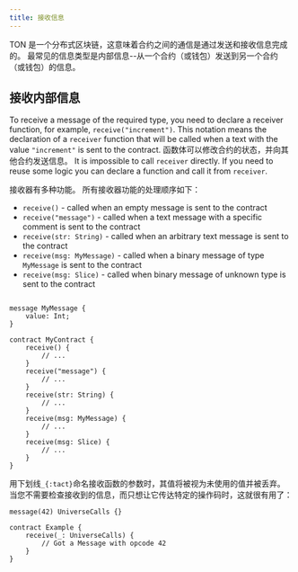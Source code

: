 ```yaml
---
title: 接收信息
---
```


TON 是一个分布式区块链，这意味着合约之间的通信是通过发送和接收信息完成的。 最常见的信息类型是内部信息--从一个合约（或钱包）发送到另一个合约（或钱包）的信息。

## 接收内部信息

To receive a message of the required type, you need to declare a receiver function, for example, `receive("increment")`. This notation means the declaration of a `receiver` function that will be called when a text with the value `"increment"` is sent to the contract. 函数体可以修改合约的状态，并向其他合约发送信息。 It is impossible to call `receiver` directly. If you need to reuse some logic you can declare a function and call it from `receiver`.

接收器有多种功能。 所有接收器功能的处理顺序如下：

- `receive()` - called when an empty message is sent to the contract
- `receive("message")` - called when a text message with a specific comment is sent to the contract
- `receive(str: String)` - called when an arbitrary text message is sent to the contract
- `receive(msg: MyMessage)` - called when a binary message of type `MyMessage` is sent to the contract
- `receive(msg: Slice)` - called when binary message of unknown type is sent to the contract

```tact

message MyMessage {
    value: Int;
}

contract MyContract {
    receive() {
        // ...
    }
    receive("message") {
        // ...
    }
    receive(str: String) {
        // ...
    }
    receive(msg: MyMessage) {
        // ...
    }
    receive(msg: Slice) {
        // ...
    }
}
```

用下划线`_{:tact}`命名接收函数的参数时，其值将被视为未使用的值并被丢弃。 当您不需要检查接收到的信息，而只想让它传达特定的操作码时，这就很有用了：

```tact
message(42) UniverseCalls {}

contract Example {
    receive(_: UniverseCalls) {
        // Got a Message with opcode 42
    }
}
```

